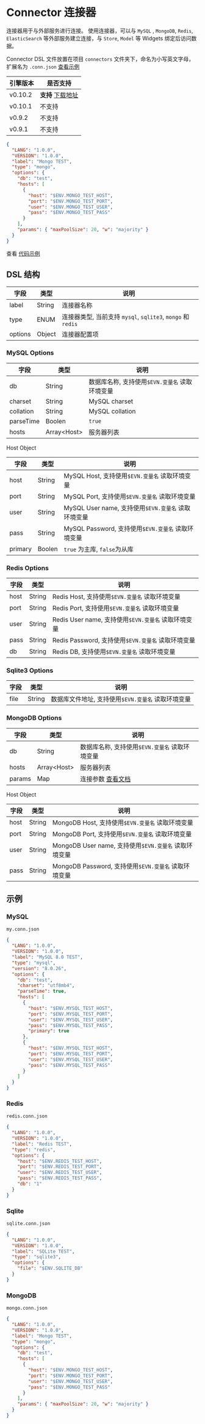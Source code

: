 # Connector 连接器

连接器用于与外部服务进行连接。 使用连接器，可以与 `MySQL` , `MongoDB`, `Redis`, `ElasticSearch` 等外部服务建立连接，与 `Store`, `Model` 等 Widgets 绑定后访问数据。

Connector DSL 文件放置在项目 `connectors` 文件夹下，命名为小写英文字母，扩展名为 `.conn.json` [查看示例](https://github.com/YaoApp/yao/tree/main/tests/connectors)

| 引擎版本 | 是否支持                                                         |
| -------- | ---------------------------------------------------------------- |
| v0.10.2  | **支持** [下载地址](https://github.com/YaoApp/website-doc-zh-CN) |
| v0.10.1  | 不支持                                                           |
| v0.9.2   | 不支持                                                           |
| v0.9.1   | 不支持                                                           |

<Detail title="查看源码">

```json
{
  "LANG": "1.0.0",
  "VERSION": "1.0.0",
  "label": "Mongo TEST",
  "type": "mongo",
  "options": {
    "db": "test",
    "hosts": [
      {
        "host": "$ENV.MONGO_TEST_HOST",
        "port": "$ENV.MONGO_TEST_PORT",
        "user": "$ENV.MONGO_TEST_USER",
        "pass": "$ENV.MONGO_TEST_PASS"
      }
    ],
    "params": { "maxPoolSize": 20, "w": "majority" }
  }
}
```

</Detail>

查看 [代码示例](#示例)

## DSL 结构

| 字段    | 类型   | 说明                                                        |
| ------- | ------ | ----------------------------------------------------------- |
| label   | String | 连接器名称                                                  |
| type    | ENUM   | 连接器类型, 当前支持 `mysql`, `sqlite3`, `mongo` 和 `redis` |
| options | Object | 连接器配置项                                                |

### MySQL Options

| 字段      | 类型          | 说明                                           |
| --------- | ------------- | ---------------------------------------------- |
| db        | String        | 数据库名称, 支持使用`$EVN.变量名` 读取环境变量 |
| charset   | String        | MySQL charset                                  |
| collation | String        | MySQL collation                                |
| parseTime | Boolen        | `true`                                         |
| hosts     | Array\<Host\> | 服务器列表                                     |

Host Object

| 字段    | 类型   | 说明                                                |
| ------- | ------ | --------------------------------------------------- |
| host    | String | MySQL Host, 支持使用`$EVN.变量名` 读取环境变量      |
| port    | String | MySQL Port, 支持使用`$EVN.变量名` 读取环境变量      |
| user    | String | MySQL User name, 支持使用`$EVN.变量名` 读取环境变量 |
| pass    | String | MySQL Password, 支持使用`$EVN.变量名` 读取环境变量  |
| primary | Boolen | `true` 为主库, `false`为从库                        |

### Redis Options

| 字段 | 类型   | 说明                                                |
| ---- | ------ | --------------------------------------------------- |
| host | String | Redis Host, 支持使用`$EVN.变量名` 读取环境变量      |
| port | String | Redis Port, 支持使用`$EVN.变量名` 读取环境变量      |
| user | String | Redis User name, 支持使用`$EVN.变量名` 读取环境变量 |
| pass | String | Redis Password, 支持使用`$EVN.变量名` 读取环境变量  |
| db   | String | Redis DB, 支持使用`$EVN.变量名` 读取环境变量        |

### Sqlite3 Options

| 字段 | 类型   | 说明                                               |
| ---- | ------ | -------------------------------------------------- |
| file | String | 数据库文件地址, 支持使用`$EVN.变量名` 读取环境变量 |

### MongoDB Options

| 字段   | 类型          | 说明                                                                                                             |
| ------ | ------------- | ---------------------------------------------------------------------------------------------------------------- |
| db     | String        | 数据库名称, 支持使用`$EVN.变量名` 读取环境变量                                                                   |
| hosts  | Array\<Host\> | 服务器列表                                                                                                       |
| params | Map           | 连接参数 [查看文档](https://www.mongodb.com/docs/drivers/go/current/fundamentals/connection/#connection-options) |

Host Object

| 字段 | 类型   | 说明                                                  |
| ---- | ------ | ----------------------------------------------------- |
| host | String | MongoDB Host, 支持使用`$EVN.变量名` 读取环境变量      |
| port | String | MongoDB Port, 支持使用`$EVN.变量名` 读取环境变量      |
| user | String | MongoDB User name, 支持使用`$EVN.变量名` 读取环境变量 |
| pass | String | MongoDB Password, 支持使用`$EVN.变量名` 读取环境变量  |

## 示例

### MySQL

`my.conn.json`

```json
{
  "LANG": "1.0.0",
  "VERSION": "1.0.0",
  "label": "MySQL 8.0 TEST",
  "type": "mysql",
  "version": "8.0.26",
  "options": {
    "db": "test",
    "charset": "utf8mb4",
    "parseTime": true,
    "hosts": [
      {
        "host": "$ENV.MYSQL_TEST_HOST",
        "port": "$ENV.MYSQL_TEST_PORT",
        "user": "$ENV.MYSQL_TEST_USER",
        "pass": "$ENV.MYSQL_TEST_PASS",
        "primary": true
      },
      {
        "host": "$ENV.MYSQL_TEST_HOST",
        "port": "$ENV.MYSQL_TEST_PORT",
        "user": "$ENV.MYSQL_TEST_USER",
        "pass": "$ENV.MYSQL_TEST_PASS"
      }
    ]
  }
}
```

### Redis

`redis.conn.json`

```json
{
  "LANG": "1.0.0",
  "VERSION": "1.0.0",
  "label": "Redis TEST",
  "type": "redis",
  "options": {
    "host": "$ENV.REDIS_TEST_HOST",
    "port": "$ENV.REDIS_TEST_PORT",
    "user": "$ENV.REDIS_TEST_USER",
    "pass": "$ENV.REDIS_TEST_PASS",
    "db": "1"
  }
}
```

### Sqlite

`sqlite.conn.json`

```json
{
  "LANG": "1.0.0",
  "VERSION": "1.0.0",
  "label": "SQLite TEST",
  "type": "sqlite3",
  "options": {
    "file": "$ENV.SQLITE_DB"
  }
}
```

### MongoDB

`mongo.conn.json`

```json
{
  "LANG": "1.0.0",
  "VERSION": "1.0.0",
  "label": "Mongo TEST",
  "type": "mongo",
  "options": {
    "db": "test",
    "hosts": [
      {
        "host": "$ENV.MONGO_TEST_HOST",
        "port": "$ENV.MONGO_TEST_PORT",
        "user": "$ENV.MONGO_TEST_USER",
        "pass": "$ENV.MONGO_TEST_PASS"
      }
    ],
    "params": { "maxPoolSize": 20, "w": "majority" }
  }
}
```

<Div style={{ display: "flex", justifyContent: "space-between" }}>
  <Link type="prev" title="Import" link="手册/Widgets/Import"></Link>
  <Link type="next" title="Task" link="手册/Widgets/Task"></Link>
</Div>
